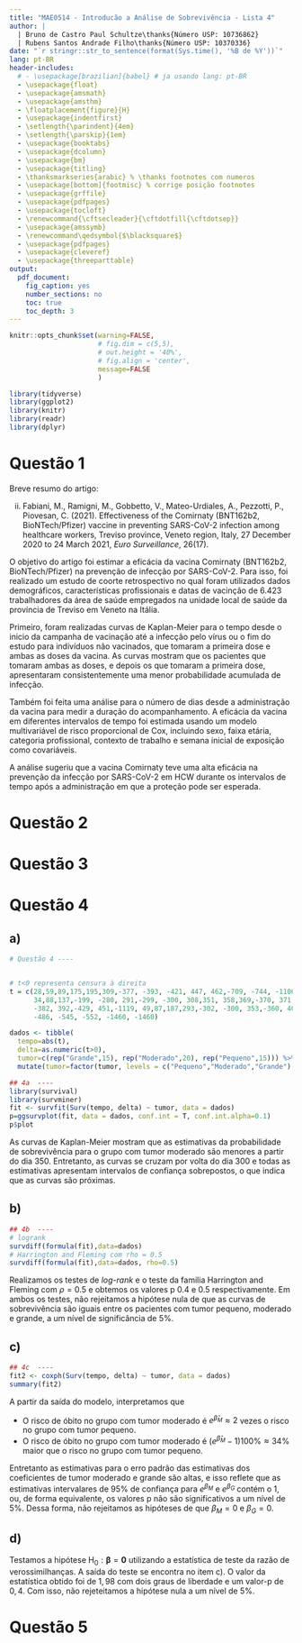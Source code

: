 ```yaml
---
title: "MAE0514 - Introducão a Análise de Sobrevivência - Lista 4"
author: |
  | Bruno de Castro Paul Schultze\thanks{Número USP: 10736862}
  | Rubens Santos Andrade Filho\thanks{Número USP: 10370336}
date: "`r stringr::str_to_sentence(format(Sys.time(), '%B de %Y'))`"
lang: pt-BR
header-includes:
  # - \usepackage[brazilian]{babel} # ja usando lang: pt-BR
  - \usepackage{float}
  - \usepackage{amsmath}
  - \usepackage{amsthm}
  - \floatplacement{figure}{H}
  - \usepackage{indentfirst}
  - \setlength{\parindent}{4em}
  - \setlength{\parskip}{1em}
  - \usepackage{booktabs}
  - \usepackage{dcolumn}
  - \usepackage{bm}
  - \usepackage{titling}
  - \thanksmarkseries{arabic} % \thanks footnotes com numeros
  - \usepackage[bottom]{footmisc} % corrige posição footnotes
  - \usepackage{grffile}
  - \usepackage{pdfpages}
  - \usepackage{tocloft}
  - \renewcommand{\cftsecleader}{\cftdotfill{\cftdotsep}}
  - \usepackage{amssymb}
  - \renewcommand\qedsymbol{$\blacksquare$}
  - \usepackage{pdfpages}
  - \usepackage{cleveref}
  - \usepackage{threeparttable}
output:
  pdf_document: 
    fig_caption: yes
    number_sections: no
    toc: true
    toc_depth: 3
---
```


\pagebreak


```r
knitr::opts_chunk$set(warning=FALSE, 
                      # fig.dim = c(5,5),
                      # out.height = '40%',
                      # fig.align = 'center',
                      message=FALSE
                      )

library(tidyverse)
library(ggplot2)
library(knitr)
library(readr)
library(dplyr)


```


# Questão 1

Breve resumo do artigo:

(ii) Fabiani, M., Ramigni, M., Gobbetto, V., Mateo-Urdiales, A., Pezzotti, P., Piovesan, C. (2021). Effectiveness of the Comirnaty (BNT162b2, BioNTech/Pfizer) vaccine in preventing SARS-CoV-2 infection among healthcare workers, Treviso province, Veneto region, Italy, 27 December 2020 to 24 March 2021, _Euro Surveillance_, 26(17).

O objetivo do artigo foi estimar a eficácia da vacina Comirnaty (BNT162b2, BioNTech/Pfizer) na prevenção de infecção por SARS-CoV-2. Para isso, foi realizado um estudo de coorte retrospectivo no qual foram utilizados dados demográficos, características profissionais e datas de vacinção de 6.423 trabalhadores da área de saúde empregados na unidade local de saúde da província de Treviso em Veneto na Itália.

Primeiro, foram realizadas curvas de Kaplan-Meier para o tempo desde o inicio da campanha de vacinação até a infecção pelo vírus ou o fim do estudo para indivíduos não vacinados, que tomaram a primeira dose e ambas as doses da vacina. As curvas mostram que os pacientes que tomaram ambas as doses, e depois os que tomaram a primeira dose, apresentaram consistentemente uma menor probabilidade acumulada de infecção.

Também foi feita uma análise para o número de dias desde a administração da vacina para medir a duração do acompanhamento. A eficácia da vacina em diferentes intervalos de tempo foi estimada usando um modelo multivariável de risco proporcional de Cox, incluindo sexo, faixa etária, categoria profissional, contexto de trabalho e semana inicial de exposição como covariáveis.

A análise sugeriu que a vacina Comirnaty teve uma alta eficácia na prevenção da infecção por SARS-CoV-2 em HCW durante os intervalos de tempo após a administração em que a proteção pode ser esperada.


# Questão 2

# Questão 3

# Questão 4

## a)

```r
# Questão 4 ----


# t<0 representa censura à direita
t = c(28,59,89,175,195,309,-377, -393, -421, 447, 462,-709, -744, -1106, -1206,
      34,88,137,-199, -280, 291,-299, -300, 308,351, 358,369,-370, 371,375,
      -382, 392,-429, 451,-1119, 49,87,187,293,-302, -300, 353,-360, 402,-480, 
      -486, -545, -552, -1460, -1460)

dados <- tibble(
  tempo=abs(t), 
  delta=as.numeric(t>0), 
  tumor=c(rep("Grande",15), rep("Moderado",20), rep("Pequeno",15))) %>% 
  mutate(tumor=factor(tumor, levels = c("Pequeno","Moderado","Grande") ))

## 4a  ----
library(survival)
library(survminer)
fit <- survfit(Surv(tempo, delta) ~ tumor, data = dados)
p=ggsurvplot(fit, data = dados, conf.int = T, conf.int.alpha=0.1)
p$plot
```
As curvas de Kaplan-Meier mostram que as estimativas da probabilidade de sobrevivência para o grupo com tumor moderado são menores a partir do dia 350. Entretanto, as curvas se cruzam por volta do dia 300 e todas as estimativas apresentam intervalos de confiança sobrepostos, o que indica que as curvas são próximas.

## b)

```r
## 4b  ----
# logrank
survdiff(formula(fit),data=dados)
# Harrington and Fleming com rho = 0.5
survdiff(formula(fit),data=dados, rho=0.5)
```
Realizamos os testes de _log-rank_ e o teste da familia Harrington and Fleming com $\rho = 0.5$ e obtemos os valores p 0.4 e 0.5 respectivamente. Em ambos os testes, não rejeitamos a hipótese nula de que as curvas de sobrevivência são iguais entre os pacientes com tumor pequeno, moderado e grande, a um nível de significância de 5%.



## c)

```r
## 4c  ----
fit2 <- coxph(Surv(tempo, delta) ~ tumor, data = dados)
summary(fit2)
```
A partir da saída do modelo, interpretamos que

- O risco de óbito no grupo com tumor moderado é $e^{\hat\beta_M} \approx 2$ vezes o risco no grupo com tumor pequeno.
- O risco de óbito no grupo com tumor moderado é $(e^{\hat\beta_M}-1)100\% \approx 34\%$ maior que o risco no grupo com tumor pequeno.

Entretanto as estimativas para o erro padrão das estimativas dos coeficientes de tumor moderado e grande são altas, e isso reflete que as estimativas intervalares de 95% de confiança para $e^{\beta_M}$ e $e^{\beta_G}$ contém o 1, ou, de forma equivalente, os valores p não são significativos a um nível de 5%. Dessa forma, não rejeitamos as hipóteses de que $\beta_M=0$ e $\beta_G=0$.


## d)

Testamos a hipótese $\mathrm{H}_{0}: \boldsymbol{\beta}=\mathbf{0}$ utilizando a estatística de teste da razão de verossimilhanças. A saída do teste se encontra no item c). O valor da estatística obtido foi de $1,98$ com dois graus de liberdade e um valor-p de $0,4$. Com isso, não rejeteitamos a hipótese nula a um nível de 5%.



# Questão 5
